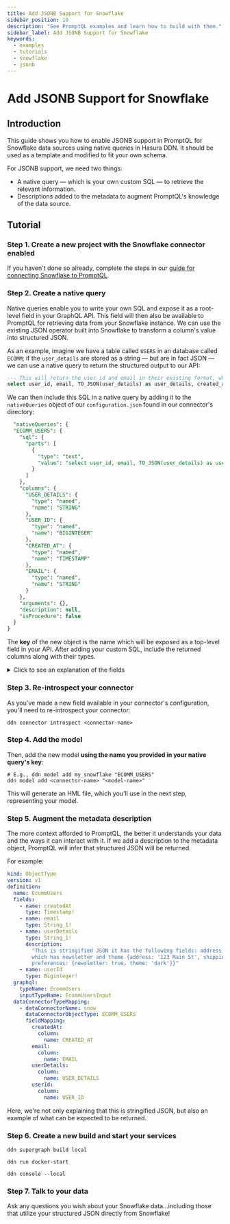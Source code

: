```yaml
---
title: Add JSONB Support for Snowflake
sidebar_position: 10
description: "See PromptQL examples and learn how to build with them."
sidebar_label: Add JSONB Support for Snowflake
keywords:
  - examples
  - tutorials
  - snowflake
  - jsonb
---
```


# Add JSONB Support for Snowflake

## Introduction

This guide shows you how to enable JSONB support in PromptQL for Snowflake data sources using native queries in Hasura
DDN. It should be used as a template and modified to fit your own schema.

For JSONB support, we need two things:

- A native query — which is your own custom SQL — to retrieve the relevant information.
- Descriptions added to the metadata to augment PromptQL's knowledge of the data source.

## Tutorial

### Step 1. Create a new project with the Snowflake connector enabled

If you haven't done so already, complete the steps in our
[guide for connecting Snowflake to PromptQL](/how-to-build-with-promptql/with-snowflake.mdx).

### Step 2. Create a native query

Native queries enable you to write your own SQL and expose it as a root-level field in your GraphQL API. This field will
then also be available to PromptQL for retrieving data from your Snowflake instance. We can use the existing JSON
operator built into Snowflake to transform a column's value into structured JSON.

As an example, imagine we have a table called `USERS` in an database called `ECOMM`; if the `user_details` are stored as
a string — but are in fact JSON — we can use a native query to return the structured output to our API:

```sql
--- This will return the user_id and email in their existing format, while transforming the user_details to JSON:
select user_id, email, TO_JSON(user_details) as user_details, created_at from PUBLIC.ECOMM.USERS
```

We can then include this SQL in a native query by adding it to the `nativeQueries` object of our `configuration.json`
found in our connector's directory:

```sql copy
  "nativeQueries": {
  "ECOMM_USERS": {
    "sql": {
      "parts": [
        {
          "type": "text",
          "value": "select user_id, email, TO_JSON(user_details) as user_details, created_at from PUBLIC.ECOMM.USERS"
        }
      ]
    },
    "columns": {
      "USER_DETAILS": {
        "type": "named",
        "name": "STRING"
      },
      "USER_ID": {
        "type": "named",
        "name": "BIGINTEGER"
      },
      "CREATED_AT": {
        "type": "named",
        "name": "TIMESTAMP"
      },
      "EMAIL": {
        "type": "named",
        "name": "STRING"
      }
    },
    "arguments": {},
    "description": null,
    "isProcedure": false
  }
}
```

The **key** of the new object is the name which will be exposed as a top-level field in your API. After adding your
custom SQL, include the returned columns along with their types.

<details>
<summary>Click to see an explanation of the fields</summary>
<br />

`nativeQueries`

**Description:** A top-level object containing all native query definitions.  
**Structure:** Each key represents the name of a native query, and the value defines its configuration.

**Query Name (e.g., ECOMM_USERS)**  
**Description:** A unique identifier for the native query. This name is used to reference the query in the application.

`sql`

**Description:** Specifies the SQL query for the native query.  
**Structure:** Contains a `parts` array where each part has:

- **type:** Indicates the type of part. Currently, only `text` is supported.
- **value:** The actual SQL query as a string.

`columns`

**Description:** Maps the output columns of the SQL query to their types.  
**Structure:** An object where each key represents a column name and the value specifies its type.

- **type:** Defines how the column type is specified. Typically `named`.
- **name:** The name of the data type. The data type must match the types supplied by the connector in the data
  connector link configuration.

`arguments`

**Description:** Defines any arguments required by the query. Used for parameterized queries.  
**Structure:** An object where each key is the argument name and the value specifies its type and properties. If no
arguments are needed, this is an empty object.

`description`

**Description:** An optional field for adding a human-readable description of the query.  
**Structure:** A string value or `null` if no description is provided.

`isProcedure`

**Description:** Indicates whether the native query represents a mutation or a query.  
**Structure:** A boolean value (`true` for mutations and `false` for queries).

</details>

### Step 3. Re-introspect your connector

As you've made a new field available in your connector's configuration, you'll need to re-introspect your connector:

```ddn
ddn connector introspect <connector-name>
```

### Step 4. Add the model

Then, add the new model **using the name you provided in your native query's key**:

```ddn
# E.g., ddn model add my_snowflake "ECOMM_USERS"
ddn model add <connector-name> "<model-name>"
```

This will generate an HML file, which you'll use in the next step, representing your model.

### Step 5. Augment the metadata description

The more context afforded to PromptQL, the better it understands your data and the ways it can interact with it. If we
add a description to the metadata object, PromptQL will infer that structured JSON will be returned.

For example:

```yaml {11-15}
kind: ObjectType
version: v1
definition:
  name: EcommUsers
  fields:
    - name: createdAt
      type: Timestamp!
    - name: email
      type: String_1!
    - name: userDetails
      type: String_1!
      description:
        "This is stringified JSON it has the following fields: address, shipping_state, phone, preferences is an object
        which has newsletter and theme {address: '123 Main St', shipping_state: 'CA', phone: '555-555-5555',
        preferences: {newsletter: true, theme: 'dark'}}"
    - name: userId
      type: Biginteger!
  graphql:
    typeName: EcommUsers
    inputTypeName: EcommUsersInput
  dataConnectorTypeMapping:
    - dataConnectorName: snow
      dataConnectorObjectType: ECOMM_USERS
      fieldMapping:
        createdAt:
          column:
            name: CREATED_AT
        email:
          column:
            name: EMAIL
        userDetails:
          column:
            name: USER_DETAILS
        userId:
          column:
            name: USER_ID
```

Here, we're not only explaining that this is stringified JSON, but also an example of what can be expected to be
returned.

### Step 6. Create a new build and start your services

```ddn title="First, create a new build:"
ddn supergraph build local
```

```ddn title="Then, start your services:"
ddn run docker-start
```

```ddn title="And open the development console:"
ddn console --local
```

### Step 7. Talk to your data

Ask any questions you wish about your Snowflake data...including those that utilize your structured JSON directly from
Snowflake!
